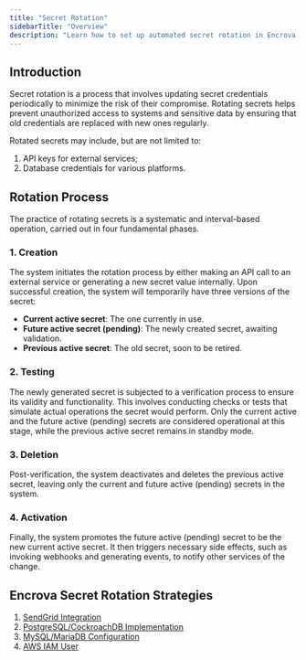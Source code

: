 ```yaml
---
title: "Secret Rotation"
sidebarTitle: "Overview"
description: "Learn how to set up automated secret rotation in Encrova."
---
```


## Introduction

Secret rotation is a process that involves updating secret credentials periodically to minimize the risk of their compromise. 
Rotating secrets helps prevent unauthorized access to systems and sensitive data by ensuring that old credentials are replaced with new ones regularly.

Rotated secrets may include, but are not limited to:

1. API keys for external services;
2. Database credentials for various platforms.

## Rotation Process

The practice of rotating secrets is a systematic and interval-based operation, carried out in four fundamental phases.

### 1. Creation

The system initiates the rotation process by either making an API call to an external service or generating a new secret value internally.
Upon successful creation, the system will temporarily have three versions of the secret:

- **Current active secret**: The one currently in use.
- **Future active secret (pending)**: The newly created secret, awaiting validation.
- **Previous active secret**: The old secret, soon to be retired.

### 2. Testing

The newly generated secret is subjected to a verification process to ensure its validity and functionality.
This involves conducting checks or tests that simulate actual operations the secret would perform.
Only the current active and the future active (pending) secrets are considered operational at this stage, while the previous active secret remains in standby mode.

### 3. Deletion

Post-verification, the system deactivates and deletes the previous active secret, leaving only the current and future active (pending) secrets in the system.

### 4. Activation

Finally, the system promotes the future active (pending) secret to be the new current active secret. It then triggers necessary side effects, such as invoking webhooks and generating events, to notify other services of the change.

## Encrova Secret Rotation Strategies

1. [SendGrid Integration](./sendgrid)
2. [PostgreSQL/CockroachDB Implementation](./postgres)
3. [MySQL/MariaDB Configuration](./mysql)
4. [AWS IAM User](./aws-iam)
